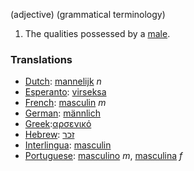 (adjective) (grammatical terminology)
#The qualities possessed by a [[male]].

===Translations===
*[[Dutch]]: [[mannelijk]] ''n''
*[[Esperanto]]: [[virseksa]]
*[[French]]: [[masculin]] ''m''
*[[German]]: [[männlich]]
*[[Greek]]:[[αρσενικό]]
*[[Hebrew]]: [[זכר]]
*[[Interlingua]]: [[masculin]]
*[[Portuguese]]: [[masculino]] ''m'', [[masculina]] ''f''